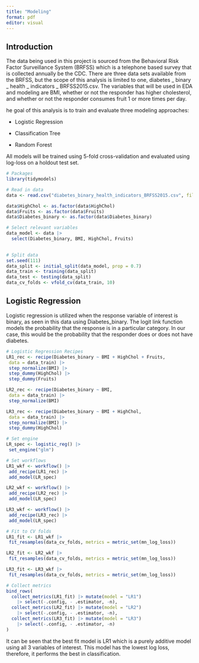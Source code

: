 ```yaml
---
title: "Modeling"
format: pdf
editor: visual
---
```


## Introduction

The data being used in this project is sourced from the Behavioral Risk Factor Surveillance System (BRFSS) which is a telephone based survey that is collected annually be the CDC. There are three data sets available from the BRFSS, but the scope of this analysis is limited to one, diabetes \_ binary \_ health \_ indicators \_ BRFSS2015.csv. The variables that will be used in EDA and modeling are BMI, whether or not the responder has higher cholesterol, and whether or not the responder consumes fruit 1 or more times per day.

he goal of this analysis is to train and evaluate three modeling approaches:

-   Logistic Regression

-   Classification Tree

-   Random Forest

All models will be trained using 5-fold cross-validation and evaluated using log-loss on a holdout test set.

```r
# Packages 
library(tidymodels)

# Read in data
data <- read.csv("diabetes_binary_health_indicators_BRFSS2015.csv", fileEncoding = "latin1")

data$HighChol <- as.factor(data$HighChol)
data$Fruits <- as.factor(data$Fruits)
data$Diabetes_binary <- as.factor(data$Diabetes_binary)

# Select relevant variables
data_model <- data |>
  select(Diabetes_binary, BMI, HighChol, Fruits)

  
# Split data 
set.seed(111)
data_split <- initial_split(data_model, prop = 0.7)
data_train <- training(data_split)
data_test <- testing(data_split)
data_cv_folds <- vfold_cv(data_train, 10)

```

## Logistic Regression
Logistic regression is utilized when the response variable of interest is binary, as seen in this data using Diabetes_binary. The logit link function models the probability that the response is in a particular category. In our case, this would be the probability that the responder does or does not have diabetes.
```r
# Logistic Regression Recipes
LR1_rec <- recipe(Diabetes_binary ~ BMI + HighChol + Fruits,
 data = data_train) |>
 step_normalize(BMI) |>
 step_dummy(HighChol) |>
 step_dummy(Fruits)

LR2_rec <- recipe(Diabetes_binary ~ BMI,
 data = data_train) |>
 step_normalize(BMI)

LR3_rec <- recipe(Diabetes_binary ~ BMI + HighChol,
 data = data_train) |>
 step_normalize(BMI) |>
 step_dummy(HighChol)

# Set engine
LR_spec <- logistic_reg() |>
 set_engine("glm")

# Set workflows
LR1_wkf <- workflow() |>
 add_recipe(LR1_rec) |>
 add_model(LR_spec)

LR2_wkf <- workflow() |>
 add_recipe(LR2_rec) |>
 add_model(LR_spec)

LR3_wkf <- workflow() |>
 add_recipe(LR3_rec) |>
 add_model(LR_spec)

# Fit to CV folds 
LR1_fit <- LR1_wkf |>
 fit_resamples(data_cv_folds, metrics = metric_set(mn_log_loss))

LR2_fit <- LR2_wkf |>
 fit_resamples(data_cv_folds, metrics = metric_set(mn_log_loss))

LR3_fit <- LR3_wkf |>
 fit_resamples(data_cv_folds, metrics = metric_set(mn_log_loss))

# Collect metrics
bind_rows(
  collect_metrics(LR1_fit) |> mutate(model = "LR1") 
    |> select(-.config, - .estimator, -n),
  collect_metrics(LR2_fit) |> mutate(model = "LR2")
    |> select(-.config, - .estimator, -n),
  collect_metrics(LR3_fit) |> mutate(model = "LR3")
    |> select(-.config, - .estimator, -n)
)
```
It can be seen that the best fit model is LR1 which is a purely additive model using all 3 variables of interest. This model has the lowest log loss, therefore, it performs the best in classification. 
